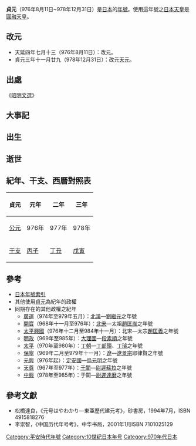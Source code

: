 {{japanese|japanese=貞元|kana=じょうげん|romaji=Jōgen}}

'''貞元'''（976年8月11日~978年12月31日）是[[日本|日本]]的[[年號|年號]]。使用這年號之[[日本天皇|日本天皇]]是[[圓融天皇|圓融天皇]]。

==改元==
*天延四年七月十三（976年8月11日）：改元。
*貞元三年十一月廿九（978年12月31日）：改元[[天元_(圓融天皇)|天元]]。

==出處==
《[[昭明文選|昭明文選]]》

==大事記==

==出生==

==逝世==

==紀年、干支、西曆對照表==
{| class="wikitable"  style="text-align:center;"
!貞元||元年||二年||三年
|-
![[公元|公元]]
|976年||977年||978年
|-
![[干支|干支]]
|[[丙子|丙子]]||[[丁丑|丁丑]]||[[戊寅|戊寅]]
|}

==參考==
*[[日本年號索引|日本年號索引]]
*其他使用[[貞元|貞元]]為紀年的政權
*同期存在的其他政權之紀年
**[[廣運_(劉繼元)|廣運]]（974年至979年五月）：[[北漢|北漢]]—[[劉繼元|劉繼元]]之年號
**[[開寶|開寶]]（968年十一月至976年）：[[北宋|北宋]]—太祖[[趙匡胤|趙匡胤]]之年號
**[[太平興國|太平興國]]（976年十二月至984年十一月）：北宋—太宗[[趙匡義|趙匡義]]之年號
**[[明政_(段素順)|明政]]（969年至985年）：[[大理國|大理國]]—[[段素順|段素順]]之年號
**[[太平_(丁部領)|太平]]（970年至980年）：[[丁朝|丁朝]]—[[丁部領|丁部領]]、[[丁璿|丁璿]]之年號
**[[保寧|保寧]]（969年二月至979年十一月）：[[遼朝|遼]]—[[遼景宗|遼景宗]]耶律賢之年號
**[[元興_(定安國)|元興]]（976年起）：[[定安國|定安國]]—[[烏元明|烏元明]]之年號
**[[天尊|天尊]]（967年至977年）：[[于闐|于闐]]—[[尉遲蘇拉|尉遲蘇拉]]之年號
**[[中興_(尉遲達磨)|中興]]（978年至985年）：于闐—[[尉遲達磨|尉遲達磨]]之年號

==參考文獻==
*松橋達良，《元号はやわかり—東亜歷代建元考》，砂書房，1994年7月，ISBN 4915818276
*李崇智，《中国历代年号考》，中华书局，2001年1月ISBN 7101025129

{{年号|[[天延|天延]]|[[日本年號|日本年號]]|[[天元_(圓融天皇)|天元]]}}
{{平安時代年號}}
{{DEFAULTSORT:Jougen}}

[[Category:平安時代年號|Category:平安時代年號]]
[[Category:10世纪日本年号|Category:10世纪日本年号]]
[[Category:970年代日本|Category:970年代日本]]